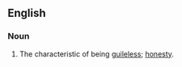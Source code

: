 ==English==
===Noun===
{{en-noun|guilelessnesses}}
# The characteristic of being [[guileless]]; [[honesty]].